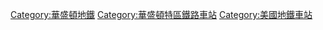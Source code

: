 [[Category:華盛頓地鐵|Category:華盛頓地鐵]]
[[Category:華盛頓特區鐵路車站|Category:華盛頓特區鐵路車站]]
[[Category:美國地鐵車站|Category:美國地鐵車站]]